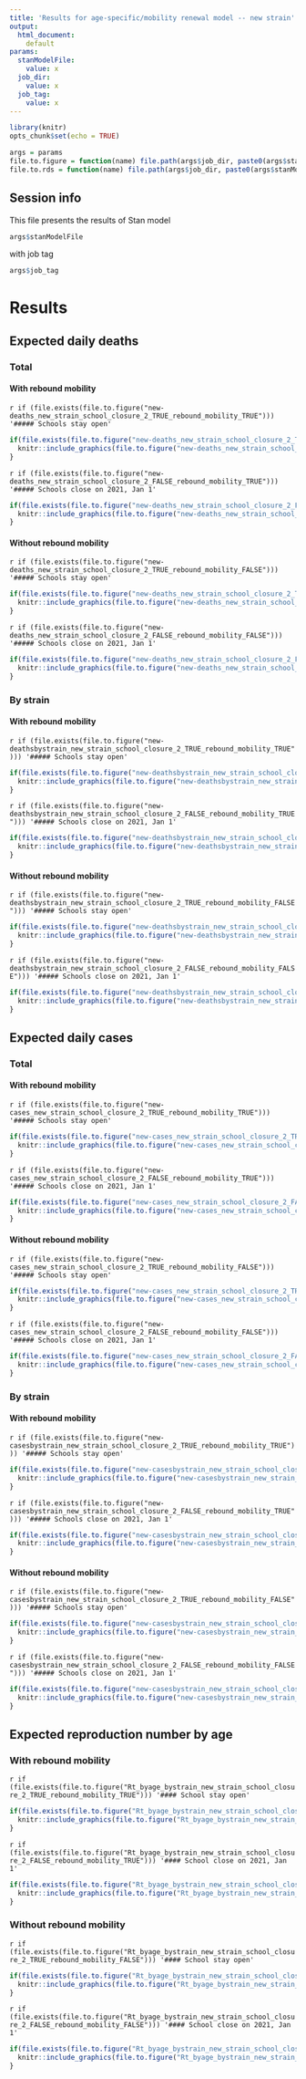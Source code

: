 ```yaml
---
title: 'Results for age-specific/mobility renewal model -- new strain'
output:
  html_document: 
    default
params:
  stanModelFile:
    value: x
  job_dir:
    value: x
  job_tag:
    value: x
---
```

  
```r
library(knitr)
opts_chunk$set(echo = TRUE)
```

```r
args = params
file.to.figure = function(name) file.path(args$job_dir, paste0(args$stanModelFile, "-",args$job_tag, '-', name, ".png"))
file.to.rds = function(name) file.path(args$job_dir, paste0(args$stanModelFile, "-",args$job_tag,'-', name, ".rds"))

```

## Session info
This file presents the results of Stan model 
```r
args$stanModelFile
```
with job tag
```r
args$job_tag
```

# Results

## Expected daily deaths {.tabset .tabset-fade}

### Total {.tabset .tabset-fade}

#### With rebound mobility {.tabset .tabset-fade}

`r if (file.exists(file.to.figure("new-deaths_new_strain_school_closure_2_TRUE_rebound_mobility_TRUE"))) '##### Schools stay open'`

```r
if(file.exists(file.to.figure("new-deaths_new_strain_school_closure_2_TRUE_rebound_mobility_TRUE"))){
  knitr::include_graphics(file.to.figure("new-deaths_new_strain_school_closure_2_TRUE_rebound_mobility_TRUE"))
}
```

`r if (file.exists(file.to.figure("new-deaths_new_strain_school_closure_2_FALSE_rebound_mobility_TRUE"))) '##### Schools close on 2021, Jan 1'`
```r
if(file.exists(file.to.figure("new-deaths_new_strain_school_closure_2_FALSE_rebound_mobility_TRUE"))){
  knitr::include_graphics(file.to.figure("new-deaths_new_strain_school_closure_2_FALSE_rebound_mobility_TRUE"))
}
```

#### Without rebound mobility {.tabset .tabset-fade}

`r if (file.exists(file.to.figure("new-deaths_new_strain_school_closure_2_TRUE_rebound_mobility_FALSE"))) '##### Schools stay open'`

```r
if(file.exists(file.to.figure("new-deaths_new_strain_school_closure_2_TRUE_rebound_mobility_FALSE"))){
  knitr::include_graphics(file.to.figure("new-deaths_new_strain_school_closure_2_TRUE_rebound_mobility_FALSE"))
}
```

`r if (file.exists(file.to.figure("new-deaths_new_strain_school_closure_2_FALSE_rebound_mobility_FALSE"))) '##### Schools close on 2021, Jan 1'`
```r
if(file.exists(file.to.figure("new-deaths_new_strain_school_closure_2_FALSE_rebound_mobility_FALSE"))){
  knitr::include_graphics(file.to.figure("new-deaths_new_strain_school_closure_2_FALSE_rebound_mobility_FALSE"))
}
```

### By strain {.tabset .tabset-fade}

#### With rebound mobility {.tabset .tabset-fade}

`r if (file.exists(file.to.figure("new-deathsbystrain_new_strain_school_closure_2_TRUE_rebound_mobility_TRUE"))) '##### Schools stay open'`

```r
if(file.exists(file.to.figure("new-deathsbystrain_new_strain_school_closure_2_TRUE_rebound_mobility_TRUE"))){
  knitr::include_graphics(file.to.figure("new-deathsbystrain_new_strain_school_closure_2_TRUE_rebound_mobility_TRUE"))
}
```

`r if (file.exists(file.to.figure("new-deathsbystrain_new_strain_school_closure_2_FALSE_rebound_mobility_TRUE"))) '##### Schools close on 2021, Jan 1'`
```r
if(file.exists(file.to.figure("new-deathsbystrain_new_strain_school_closure_2_FALSE_rebound_mobility_TRUE"))){
  knitr::include_graphics(file.to.figure("new-deathsbystrain_new_strain_school_closure_2_FALSE_rebound_mobility_TRUE"))
}
```

#### Without rebound mobility {.tabset .tabset-fade}

`r if (file.exists(file.to.figure("new-deathsbystrain_new_strain_school_closure_2_TRUE_rebound_mobility_FALSE"))) '##### Schools stay open'`

```r
if(file.exists(file.to.figure("new-deathsbystrain_new_strain_school_closure_2_TRUE_rebound_mobility_FALSE"))){
  knitr::include_graphics(file.to.figure("new-deathsbystrain_new_strain_school_closure_2_TRUE_rebound_mobility_FALSE"))
}
```

`r if (file.exists(file.to.figure("new-deathsbystrain_new_strain_school_closure_2_FALSE_rebound_mobility_FALSE"))) '##### Schools close on 2021, Jan 1'`
```r
if(file.exists(file.to.figure("new-deathsbystrain_new_strain_school_closure_2_FALSE_rebound_mobility_FALSE"))){
  knitr::include_graphics(file.to.figure("new-deathsbystrain_new_strain_school_closure_2_FALSE_rebound_mobility_FALSE"))
}
```



## Expected daily cases {.tabset .tabset-fade}

### Total {.tabset .tabset-fade}

#### With rebound mobility {.tabset .tabset-fade}

`r if (file.exists(file.to.figure("new-cases_new_strain_school_closure_2_TRUE_rebound_mobility_TRUE"))) '##### Schools stay open'`

```r
if(file.exists(file.to.figure("new-cases_new_strain_school_closure_2_TRUE_rebound_mobility_TRUE"))){
  knitr::include_graphics(file.to.figure("new-cases_new_strain_school_closure_2_TRUE_rebound_mobility_TRUE"))
}
```

`r if (file.exists(file.to.figure("new-cases_new_strain_school_closure_2_FALSE_rebound_mobility_TRUE"))) '##### Schools close on 2021, Jan 1'`
```r
if(file.exists(file.to.figure("new-cases_new_strain_school_closure_2_FALSE_rebound_mobility_TRUE"))){
  knitr::include_graphics(file.to.figure("new-cases_new_strain_school_closure_2_FALSE_rebound_mobility_TRUE"))
}
```

#### Without rebound mobility {.tabset .tabset-fade}

`r if (file.exists(file.to.figure("new-cases_new_strain_school_closure_2_TRUE_rebound_mobility_FALSE"))) '##### Schools stay open'`

```r
if(file.exists(file.to.figure("new-cases_new_strain_school_closure_2_TRUE_rebound_mobility_FALSE"))){
  knitr::include_graphics(file.to.figure("new-cases_new_strain_school_closure_2_TRUE_rebound_mobility_FALSE"))
}
```

`r if (file.exists(file.to.figure("new-cases_new_strain_school_closure_2_FALSE_rebound_mobility_FALSE"))) '##### Schools close on 2021, Jan 1'`
```r
if(file.exists(file.to.figure("new-cases_new_strain_school_closure_2_FALSE_rebound_mobility_FALSE"))){
  knitr::include_graphics(file.to.figure("new-cases_new_strain_school_closure_2_FALSE_rebound_mobility_FALSE"))
}
```


### By strain {.tabset .tabset-fade}

#### With rebound mobility {.tabset .tabset-fade}

`r if (file.exists(file.to.figure("new-casesbystrain_new_strain_school_closure_2_TRUE_rebound_mobility_TRUE"))) '##### Schools stay open'`

```r
if(file.exists(file.to.figure("new-casesbystrain_new_strain_school_closure_2_TRUE_rebound_mobility_TRUE"))){
  knitr::include_graphics(file.to.figure("new-casesbystrain_new_strain_school_closure_2_TRUE_rebound_mobility_TRUE"))
}
```

`r if (file.exists(file.to.figure("new-casesbystrain_new_strain_school_closure_2_FALSE_rebound_mobility_TRUE"))) '##### Schools close on 2021, Jan 1'`
```r
if(file.exists(file.to.figure("new-casesbystrain_new_strain_school_closure_2_FALSE_rebound_mobility_TRUE"))){
  knitr::include_graphics(file.to.figure("new-casesbystrain_new_strain_school_closure_2_FALSE_rebound_mobility_TRUE"))
}
```

#### Without rebound mobility {.tabset .tabset-fade}

`r if (file.exists(file.to.figure("new-casesbystrain_new_strain_school_closure_2_TRUE_rebound_mobility_FALSE"))) '##### Schools stay open'`

```r
if(file.exists(file.to.figure("new-casesbystrain_new_strain_school_closure_2_TRUE_rebound_mobility_FALSE"))){
  knitr::include_graphics(file.to.figure("new-casesbystrain_new_strain_school_closure_2_TRUE_rebound_mobility_FALSE"))
}
```

`r if (file.exists(file.to.figure("new-casesbystrain_new_strain_school_closure_2_FALSE_rebound_mobility_FALSE"))) '##### Schools close on 2021, Jan 1'`
```r
if(file.exists(file.to.figure("new-casesbystrain_new_strain_school_closure_2_FALSE_rebound_mobility_FALSE"))){
  knitr::include_graphics(file.to.figure("new-casesbystrain_new_strain_school_closure_2_FALSE_rebound_mobility_FALSE"))
}
```


## Expected reproduction number by age {.tabset .tabset-fade}

### With rebound mobility {.tabset .tabset-fade}

`r if (file.exists(file.to.figure("Rt_byage_bystrain_new_strain_school_closure_2_TRUE_rebound_mobility_TRUE"))) '#### School stay open'`

```r
if(file.exists(file.to.figure("Rt_byage_bystrain_new_strain_school_closure_2_TRUE_rebound_mobility_TRUE"))){
  knitr::include_graphics(file.to.figure("Rt_byage_bystrain_new_strain_school_closure_2_TRUE_rebound_mobility_TRUE"))
}
```

`r if (file.exists(file.to.figure("Rt_byage_bystrain_new_strain_school_closure_2_FALSE_rebound_mobility_TRUE"))) '#### School close on 2021, Jan 1'`
```r
if(file.exists(file.to.figure("Rt_byage_bystrain_new_strain_school_closure_2_FALSE_rebound_mobility_TRUE"))){
  knitr::include_graphics(file.to.figure("Rt_byage_bystrain_new_strain_school_closure_2_FALSE_rebound_mobility_TRUE"))
}
```

### Without rebound mobility {.tabset .tabset-fade}

`r if (file.exists(file.to.figure("Rt_byage_bystrain_new_strain_school_closure_2_TRUE_rebound_mobility_FALSE"))) '#### School stay open'`

```r
if(file.exists(file.to.figure("Rt_byage_bystrain_new_strain_school_closure_2_TRUE_rebound_mobility_FALSE"))){
  knitr::include_graphics(file.to.figure("Rt_byage_bystrain_new_strain_school_closure_2_TRUE_rebound_mobility_FALSE"))
}
```

`r if (file.exists(file.to.figure("Rt_byage_bystrain_new_strain_school_closure_2_FALSE_rebound_mobility_FALSE"))) '#### School close on 2021, Jan 1'`
```r
if(file.exists(file.to.figure("Rt_byage_bystrain_new_strain_school_closure_2_FALSE_rebound_mobility_FALSE"))){
  knitr::include_graphics(file.to.figure("Rt_byage_bystrain_new_strain_school_closure_2_FALSE_rebound_mobility_FALSE"))
}
```


